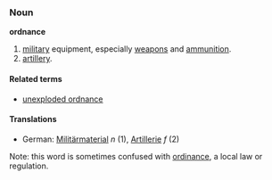 ===Noun===
'''ordnance'''

# [[military]] equipment, especially [[weapons]] and [[ammunition]].
# [[artillery]].

====Related terms====
*[[unexploded ordnance]]

====Translations====
*German: [[Militärmaterial]] ''n'' (1), [[Artillerie]] ''f'' (2)

Note: this word is sometimes confused with [[ordinance]], a local law or regulation.